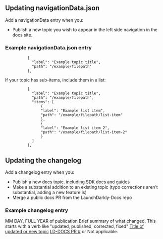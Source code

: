 ## Updating navigationData.json

Add a navigationData entry when you:
* Publish a new topic you wish to appear in the left side navigation in the docs site.

### Example navigationData.json entry

```
          {
            "label": "Example topic title",
            "path": "/example/filepath"
          },
```

If your topic has sub-items, include them in a list:

```
          {
            "label": "Example topic title",
            "path": "/example/filepath",
            "items": [
                {
                "label": "Example list item",
                "path": "/example/filepath/list-item"
                },
                {
                "label": "Example list item 2",
                "path": "/example/filepath/list-item-2"
                }
            ]
          },
```

## Updating the changelog

Add a changelog entry when you:
* Publish a new docs topic, including SDK docs and guides
* Make a substantial addition to an existing topic (typo corrections aren't substantial, adding a new feature is)
* Merge a public docs PR from the LaunchDarkly-Docs repo

### Example changelog entry

  <TableRow>
    <TableCell>MM DAY, FULL YEAR of publication</TableCell>
    <TableCell>Brief summary of what changed. This starts with a verb like "updated, published, corrected, fixed"</TableCell>
    <TableCell><a href="/example/filepath">Title of updated or new topic</a></TableCell>
    <TableCell><a href="/example/filepath">LD-DOCS PR #</a> or Not applicable.</TableCell>
  </TableRow>